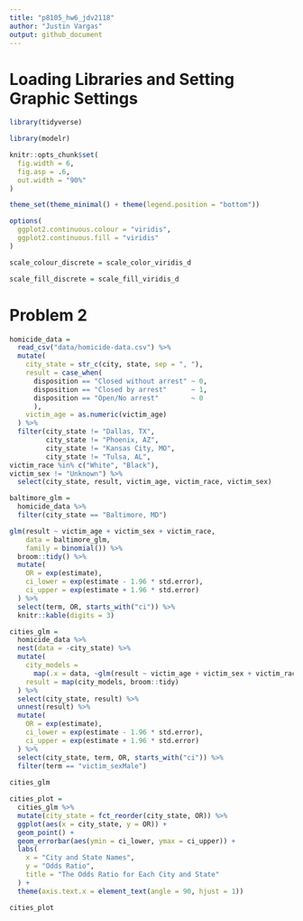 ```yaml
---
title: "p8105_hw6_jdv2118"
author: "Justin Vargas"
output: github_document
---
```


# Loading Libraries and Setting Graphic Settings

```r
library(tidyverse)

library(modelr)

knitr::opts_chunk$set(
  fig.width = 6,
  fig.asp = .6,
  out.width = "90%"
)

theme_set(theme_minimal() + theme(legend.position = "bottom"))

options(
  ggplot2.continuous.colour = "viridis",
  ggplot2.continuous.fill = "viridis"
)

scale_colour_discrete = scale_color_viridis_d

scale_fill_discrete = scale_fill_viridis_d
```

# Problem 2

```r
homicide_data = 
  read_csv("data/homicide-data.csv") %>% 
  mutate(
    city_state = str_c(city, state, sep = ", "),
    result = case_when(
      disposition == "Closed without arrest" ~ 0,
      disposition == "Closed by arrest"      ~ 1,
      disposition == "Open/No arrest"        ~ 0
      ),
    victim_age = as.numeric(victim_age)
  ) %>% 
  filter(city_state != "Dallas, TX",
         city_state != "Phoenix, AZ",
         city_state != "Kansas City, MO",
         city_state != "Tulsa, AL",
victim_race %in% c("White", "Black"),
victim_sex != "Unknown") %>% 
  select(city_state, result, victim_age, victim_race, victim_sex)
```

```r
baltimore_glm =
  homicide_data %>% 
  filter(city_state == "Baltimore, MD")

glm(result ~ victim_age + victim_sex + victim_race, 
    data = baltimore_glm,
    family = binomial()) %>% 
  broom::tidy() %>% 
  mutate(
    OR = exp(estimate),
    ci_lower = exp(estimate - 1.96 * std.error),
    ci_upper = exp(estimate + 1.96 * std.error)
  ) %>% 
  select(term, OR, starts_with("ci")) %>% 
  knitr::kable(digits = 3)
```

```r
cities_glm = 
  homicide_data %>% 
  nest(data = -city_state) %>% 
  mutate(
    city_models = 
      map(.x = data, ~glm(result ~ victim_age + victim_sex + victim_race, data = .x, family = binomial())),
    result = map(city_models, broom::tidy)
  ) %>% 
  select(city_state, result) %>% 
  unnest(result) %>% 
  mutate(
    OR = exp(estimate),
    ci_lower = exp(estimate - 1.96 * std.error),
    ci_upper = exp(estimate + 1.96 * std.error)
  ) %>% 
  select(city_state, term, OR, starts_with("ci")) %>%
  filter(term == "victim_sexMale")
  
cities_glm
```

```r
cities_plot =
  cities_glm %>% 
  mutate(city_state = fct_reorder(city_state, OR)) %>% 
  ggplot(aes(x = city_state, y = OR)) + 
  geom_point() + 
  geom_errorbar(aes(ymin = ci_lower, ymax = ci_upper)) + 
  labs(
    x = "City and State Names",
    y = "Odds Ratio",
    title = "The Odds Ratio for Each City and State"
  ) + 
  theme(axis.text.x = element_text(angle = 90, hjust = 1))

cities_plot
```


